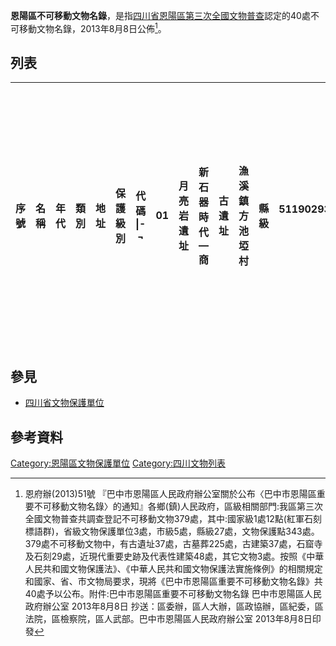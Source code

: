 '''恩陽區不可移動文物名錄'''，是指[[四川省|四川省]][[恩陽區|恩陽區]][[第三次全國文物普查|第三次全國文物普查]]認定的40處不可移動文物名錄，2013年8月8日公佈<ref>恩府辦(2013)51號 『巴中市恩陽區人民政府辦公室關於公布〈巴中市恩陽區重要不可移動文物名錄〉的通知』各鄉(鎮)人民政府，區級相關部門:我區第三次全國文物普查共調查登記不可移動文物379處，其中:國家級1處12點(紅軍石刻標語群)，省級文物保護單位3處，市級5處，縣級27處，文物保護點343處。379處不可移動文物中，有古遺址37處，古墓葬225處，古建築37處，石窟寺及石刻29處，近現代重要史跡及代表性建築48處，其它文物3處。按照《中華人民共和國文物保護法》、《中華人民共和國文物保護法實施條例》的相關規定和國家、省、市文物局要求，現將《巴中市恩陽區重要不可移動文物名錄》共40處予以公布。附件:巴中市恩陽區重要不可移動文物名錄 巴中市恩陽區人民政府辦公室 2013年8月8日 抄送：區委辦，區人大辦，區政協辦，區紀委，區法院，區檢察院，區人武部。巴中市恩陽區人民政府辦公室 2013年8月8日印發
</ref>。

== 列表 ==
{|style="width:99.9%" border="1" class="wikitable sortable"
|-
!width=10%| 序號
!width=30%| 名稱 
!width=10%| 年代
!width=10%| 類別
!width=20%| 地址
!width=10%| 保護級別
!width=10%| 代碼
|-¬
|01||月亮岩遺址||新石器時代—商||古遺址||漁溪鎮方池埡村||縣級||511902931020410394
|-¬
|02||道山寨遺址||清嘉慶元年（1796）||古遺址||花叢鎮道山寨村||市級||511902941180000350
|-¬
|03||賴家河崖墓群||漢  代||古墓葬||恩陽鎮印合村||縣級||511902932080000200
|-¬
|04||新廟山崖墓群||漢  代||古墓葬||漁溪鎮新文村||縣級||511902932080000403
|-¬
|05||羅家榜崖墓群||漢  代||古墓葬||關公鄉風華村||縣級||511902932080000528
|-¬
|06||牛角寨崖墓群||漢  代||古墓葬||舞鳳鄉寶石村||省級||511902942080000569
|-¬
|07||二道岩墓||宋  代||古墓葬||三匯鎮白岩村||縣級||511902932150000301
|-¬
|08||芭蕉梁崖墓群||宋  代||古墓葬||花叢鎮峨嵋村||縣級||511902932150000354
|-¬
|09||鳳凰包花碑墳墓||清乾隆五十四年（1789）||古墓葬||下八廟鎮鳳凰包村||縣級||511902932180000470
|-¬
|10||紀家墳罩||清道光七年（1827）||古墓葬||三河場鎮青山村||縣級||511902932180000388
|-¬
|11||王枚苟氏墓||清道光十九年（1839）||古墓葬||金碑鄉躍進村||縣級||511902932180000957
|-¬
|12||侍郞墓群||清  代||古墓葬||下八廟鎮尖山村||縣級||511902932180000476
|-¬
|13||沙帽石墓群||清  代||古墓葬||玉山鎮團結村||縣級||511902932180000559
|-¬
|14||謝家大院||清乾隆二年（1737）||古建築||關公鄉老林村||縣級||511902933180000536
|-¬
|15||恩陽萬壽宮||清道光八年（1828）||古建築||恩陽鎮老場居委會||縣級||511902933180000214
|-¬
|16||恩陽禹王宮||清道光十六年(1836)||古建築||恩陽鎮禹王宮街||縣級||511902933180000215
|-¬
|17||董家祠堂||清同治十一年(1872)||古建築||恩陽鎮雙橋村||縣級||511902933180000216
|-¬
|18||新河塔||清光緒十二年（1886）||古建築||群樂鄉新河村||市級||511902943180000524
|-¬
|19||土寨柏家祠堂||清光緒三十三年（1907）||古建築||花叢鎮土寨村||省級||511902803180000367
|-¬
|20||普賢祠||清  代||古建築||恩陽鎮紅梅村||市級||511902933120000218
|-¬
|21||步月塔||清  代||古建築||漁溪鎮太極村||市級||511902933180000428
|-¬
|22||太陽觀廟||清  代||古建築||漁溪鎮太陽村||縣級||511902933180000433
|-¬
|23||回龍千佛岩摩崖造像||唐  代||石窟寺及石刻||恩陽鎮回龍居委會||縣級||511902934130000224
|-¬
|24||玉井佛爾崖石窟||唐  代||石窟寺及石刻||玉井鄉玉女村||縣級||511902934130000288
|-¬
|25||柳林佛爺灣石窟||唐  代||石窟寺及石刻||柳林鎮桅杆村||市級||511902944130000348
|-¬
|26||觀音洞摩崖造像||清  代||石窟寺及石刻||尹家鄉大木山村||縣級||511902934180000377
|-¬
|27||朝陽洞石窟||清  代||石窟寺及石刻||觀音井鎮鳳儀村||省級||511902934180000506
|-¬
|28||川陝省恩陽縣蘇維埃舊址||1933年||近現代重要史跡及代表性建築||恩陽鎮老場居委會||縣級||511902935190000230
|-¬
|29||川陝省恩陽縣蘇維埃政治保衛局舊址||1933年||近現代重要史跡及代表性建築||恩陽鎮老場居委會||縣級||511902935190000231
|-¬
|30||川陝省恩陽縣委舊址||1933年||近現代重要史跡及代表性建築||恩陽鎮老場居委會||縣級||511902935190000232
|-¬
|31||川陝省恩陽縣交通局舊址||1933年||近現代重要史跡及代表性建築||恩陽鎮老場街||縣級||511902935190000233
|-¬
|32||川陝省恩陽縣革命法庭舊址||1933年||近現代重要史跡及代表性建築||恩陽鎮老場社區||縣級||511902935190000235
|-¬
|33||川陝省恩陽縣財政委員會舊址||1933年||近現代重要史跡及代表性建築||恩陽鎮老場居委會||縣級||511902935190000236
|-¬
|34||石匣子紅軍石刻標語||1933年||近現代重要史跡及代表性建築||恩陽鎮旱穀村||國家級||511902945190000238
|-¬
|35||大石坎紅軍石刻標語||1933年||近現代重要史跡及代表性建築||恩陽鎮正街||國家級||511902945190000239
|-¬
|36||老場街紅軍石刻標語||1933年||近現代重要史跡及代表性建築||恩陽鎮老場居委會||國家級||511902945190000240
|-¬
|37||大石坎街紅軍石刻標語||1933年||近現代重要史跡及代表性建築||恩陽鎮老場居委會||國家級||511902805190000244
|-¬
|38||玉井寺紅軍石刻標語||1933年||近現代重要史跡及代表性建築||玉井鄉賈村||國家級||511902945190000291
|-¬
|39||胡爾包字庫紅軍石刻標語||1933年||近現代重要史跡及代表性建築||漁溪鎮三清廟村||國家級||511902945190000438
|-¬
|40||天官紅軍標語碑||1933年||近現代重要史跡及代表性建築||關公鄉天官場社區||國家級||511902945190000537
|-¬
|}

== 參見 ==
*[[四川省文物保護單位|四川省文物保護單位]]

== 參考資料 ==
{{Reflist}}
{{四川省各市縣不可移動文物名錄}}
[[Category:恩陽區文物保護單位|Category:恩陽區文物保護單位]]
[[Category:四川文物列表|Category:四川文物列表]]